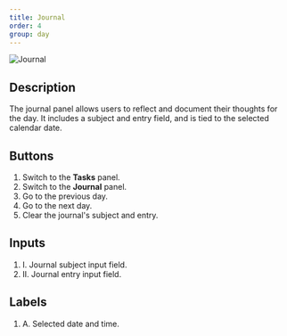 ```yaml
---
title: Journal
order: 4
group: day
---
```


![Journal](/guide/day/journal.png)

## Description

The journal panel allows users to reflect and document their thoughts for the day. It includes a subject and entry field, and is tied to the selected calendar date.

## Buttons

1. Switch to the **Tasks** panel.
2. Switch to the **Journal** panel.
3. Go to the previous day.
4. Go to the next day.
5. Clear the journal&apos;s subject and entry.

## Inputs

1. I. Journal subject input field.
2. II. Journal entry input field.

## Labels

1. A. Selected date and time.
